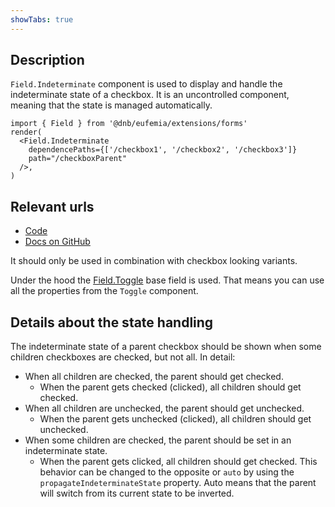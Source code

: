 ```yaml
---
showTabs: true
---
```


## Description

`Field.Indeterminate` component is used to display and handle the indeterminate state of a checkbox. It is an uncontrolled component, meaning that the state is managed automatically.

```tsx
import { Field } from '@dnb/eufemia/extensions/forms'
render(
  <Field.Indeterminate
    dependencePaths={['/checkbox1', '/checkbox2', '/checkbox3']}
    path="/checkboxParent"
  />,
)
```

## Relevant urls

- [Code](https://github.com/dnbexperience/eufemia/tree/main/packages/dnb-eufemia/src/extensions/forms/base-fields/Indeterminate)
- [Docs on GitHub](https://github.com/dnbexperience/eufemia/tree/main/packages/dnb-design-system-portal/src/docs/uilib/extensions/forms/base-fields/Indeterminate)

It should only be used in combination with checkbox looking variants.

Under the hood the [Field.Toggle](/uilib/extensions/forms/base-fields/Toggle/) base field is used. That means you can use all the properties from the `Toggle` component.

## Details about the state handling

The indeterminate state of a parent checkbox should be shown when some children checkboxes are checked, but not all. In detail:

- When all children are checked, the parent should get checked.
  - When the parent gets checked (clicked), all children should get checked.
- When all children are unchecked, the parent should get unchecked.
  - When the parent gets unchecked (clicked), all children should get unchecked.
- When some children are checked, the parent should be set in an indeterminate state.
  - When the parent gets clicked, all children should get checked. This behavior can be changed to the opposite or `auto` by using the `propagateIndeterminateState` property. Auto means that the parent will switch from its current state to be inverted.
